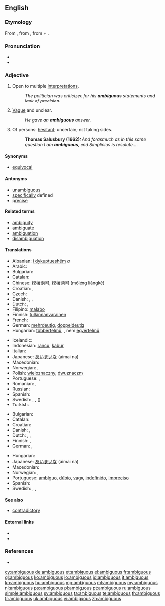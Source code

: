 ==English==

===Etymology===
From {{etyl|la|en}} {{term|ambiguus||lang=la|moving from side to side, of doubtful nature}}, from {{term|lang=la|ambigere||to go about, wander, doubt}}, from {{term|lang=la|ambi-||around}} + {{term|lang=la|agere||to drive, move}}.

===Pronunciation===
* {{IPA|/æmˈbɪɡjuəs/}}
* {{audio|en-us-ambiguous.ogg|Audio (US)}}

===Adjective===
{{en-adj}}

# Open to multiple [[interpretation]]s.
#: ''The politician was criticized for his '''ambiguous''' statements and lack of precision.''
# [[vague|Vague]] and unclear.
#: ''He gave an '''ambiguous''' answer.''
# Of persons: [[hesitant]]; uncertain; not taking sides.
#: '''Thomas Salusbury (1662):''' ''And forasmuch as in this same question I am '''ambiguous''', and Simplicius is resolute....''

====Synonyms====
* [[equivocal]]

====Antonyms====
* [[unambiguous]]
* [[specific]]ally defined
* [[precise]]

====Related terms====
* [[ambiguity]]
* [[ambiguate]]
* [[ambiguation]]
* [[disambiguation]]

====Translations====
{{trans-top|open to multiple interpretations}}
* Albanian: [[i dykuptueshëm]] ''a''
* Arabic: {{t|ar|غامض|sc=Arab}}
* Bulgarian: {{t|bg|двусмислен}}
* Catalan: {{t|ca|ambigu}}
* Chinese: [[模稜兩可]], [[模稜两可]] (móléng liǎngkě)
* Croatian: {{t|hr|višeznačan|m}}, {{t|hr|dvosmislen|m}}
* Czech: {{t-|cs|mnohoznačný|m}}
* Danish: {{t-|da|tvetydig}}, {{t|da|flertydig}}, {{t|da|dobbelttydig}}
* Dutch: {{t-|nl|dubbelzinnig}}, {{t+|nl|ambigu}}
* Filipino: [[malabo]]
* Finnish: [[tulkinnanvarainen]]
* French: {{t+|fr|ambigu}}
* German: [[mehrdeutig]], [[doppeldeutig]]
* Hungarian: [[többértelmű]],  {{t+|hu|kétértelmű}}, nem [[egyértelmű]]
{{trans-mid}}
* Icelandic: {{t|is|óskýr}}
* Indonesian: [[rancu]], [[kabur]]
* Italian: {{t-|it|ambiguo|m}}
* Japanese: [[あいまいな]] (aimai na)
* Macedonian: {{t-|mk|двосмислен|m|tr=dvósmislen}}
* Norwegian: {{t|no|flertydig}}, {{t|no|tvetydig}}
* Polish: [[wieloznaczny]], [[dwuznaczny]]
* Portuguese: {{t+|pt|ambíguo}}, {{t+|pt|dúbio}}
* Romanian: {{t|ro|ambiguu}}, {{t|ro|cu multe sensuri}}
* Russian: {{t|ru|двусмысленный|tr=dvusmýslennyj}}
* Spanish: {{t|es|ambiguo}}
* Swedish: {{t+|sv|tvetydig}}, {{t|sv|dubbeltydig}}, ({{t|sv|osäker}})
* Turkish: {{t+|tr|belirsiz}}
{{trans-bottom}}

{{trans-top|vague and unclear}}
* Bulgarian: {{t|bg|неясен}}
* Catalan: {{t|ca|ambigu}}
* Croatian: {{t|hr|nejasan|m}}
* Danish: {{t-|da|dunkel}},  {{t|da|forblommet}}
* Dutch: {{t+|nl|vaag}}, {{t-|nl|onduidelijk}},  {{t+|nl|ambigu}}
* Finnish: {{t+|fi|epäselvä}}, {{t-|fi|moniselitteinen}}
* German: {{t+|de|unklar}}, {{t+|de|vage}}
{{trans-mid}}
* Hungarian: {{t|hu|félreérthető}}
* Japanese: [[あいまいな]] (aimai na)
* Macedonian: {{t|mk|нејасен|m|tr=néjasen}}
* Norwegian: {{t|no|vag}}, {{t|no|uklar}}
* Portuguese: [[ambíguo]], [[dúbio]], [[vago]], [[indefinido]], [[impreciso]]
* Spanish: {{t+|es|ambiguo}}
* Swedish: {{t+|sv|vag}}, {{t+|sv|dunkel}}, {{t|sv|svävande}}
{{trans-bottom}}

====See also====
* [[contradictory]]

====External links====
* {{R:Webster 1913}}
* {{R:Century 1911}}

===References===
* {{R:OED2}}

[[cy:ambiguous]]
[[de:ambiguous]]
[[et:ambiguous]]
[[el:ambiguous]]
[[fr:ambiguous]]
[[gl:ambiguous]]
[[ko:ambiguous]]
[[io:ambiguous]]
[[id:ambiguous]]
[[it:ambiguous]]
[[kn:ambiguous]]
[[hu:ambiguous]]
[[mg:ambiguous]]
[[ml:ambiguous]]
[[my:ambiguous]]
[[nl:ambiguous]]
[[ps:ambiguous]]
[[pl:ambiguous]]
[[pt:ambiguous]]
[[ru:ambiguous]]
[[simple:ambiguous]]
[[sv:ambiguous]]
[[ta:ambiguous]]
[[te:ambiguous]]
[[th:ambiguous]]
[[tr:ambiguous]]
[[uk:ambiguous]]
[[vi:ambiguous]]
[[zh:ambiguous]]